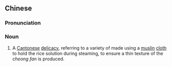 {{also|布拉肠}}
==Chinese==
{{zh-forms|s=布拉肠}}

===Pronunciation===
{{zh-pron
|m=bùlācháng
|c=bou3 laai1 coeng4-2
|cat=n
}}

===Noun===
{{zh-noun}}

# A [[Cantonese]] [[delicacy]], referring to a variety of {{zh-l|腸粉|tr=-|cheong fan; rice noodle roll}} made using a [[muslin]] [[cloth]] to hold the rice solution during steaming, to ensure a thin texture of the ''cheong fan'' is produced.

{{zh-cat|Foods}}